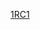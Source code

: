 {{Linescore
| Date = 3月9日
| Time = 18:00
| Location = [[馬林魚棒球場]]
| Road = {{bb|CAN}} | RoadAbr = 加拿大
| R1 = 0 | R2 = 0 | R3 = 1 | R4 = 0 | R5 = 1 | R6 = 0 | R7 = 0 | R8 = 0 | R9 = 0 | RR = 2 | RH = 6 | RE = 1
| Home = '''{{bb|DOM}}''' | HomeAbr = 多明尼加
| H1 = 0 | H2 = 4 | H3 = 0 | H4 = 0 | H5 = 1 | H6 = 3 | H7 = 1 | H8 = 0 | H9 = X | HR = 9 | HH = 15 | HE = 1
| WP = {{link-en|Carlos Martinez|Carlos Martínez (pitcher, born 1991)}} (1-0)
| LP = [[萊恩·丹普斯特|Ryan Dempster]] (0-1)
| SV = 
| RoadHR = 
| HomeHR = {{link-en|Welington Castillo|Welington Castillo}} (1，2局下，2分), [[荷西·包提斯塔|Jose Bautista]] (1，6局下，3分)
| Attendance = 27,388
| Notes = 
| BoxURL = http://m.mlb.com/gameday/canada-vs-dominican-rep/2017/03/09/486911#game=486900,game_state=final,game_tab=box
}}
<noinclude>
[[Category:2017年世界棒球經典賽賽事模板|1RC1]]
</noinclude>